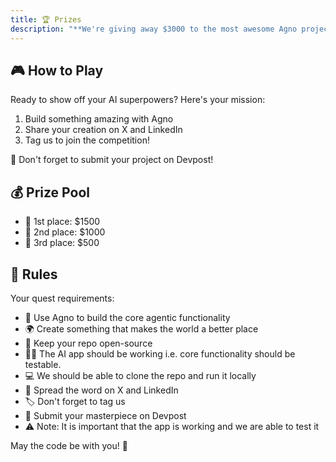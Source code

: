 ```yaml
---
title: 🏆 Prizes
description: "**We're giving away $3000 to the most awesome Agno projects!**"
---
```


## 🎮 How to Play

Ready to show off your AI superpowers? Here's your mission:
1. Build something amazing with Agno
2. Share your creation on X and LinkedIn
3. Tag us to join the competition!

<Note>
🚨 Don't forget to submit your project on Devpost!
</Note>

## 💰 Prize Pool

- 🥇 1st place: $1500
- 🥈 2nd place: $1000
- 🥉 3rd place: $500

## 📜 Rules

Your quest requirements:

- 🤖 Use Agno to build the core agentic functionality
- 🌍 Create something that makes the world a better place
- 📖 Keep your repo open-source
- 🧚🏻 The AI app should be working i.e. core functionality should be testable.
- 💻 We should be able to clone the repo and run it locally
- 📢 Spread the word on X and LinkedIn
- 🏷️ Don't forget to tag us
- 📝 Submit your masterpiece on Devpost
- ⚠️ Note: It is important that the app is working and we are able to test it

May the code be with you! 🚀